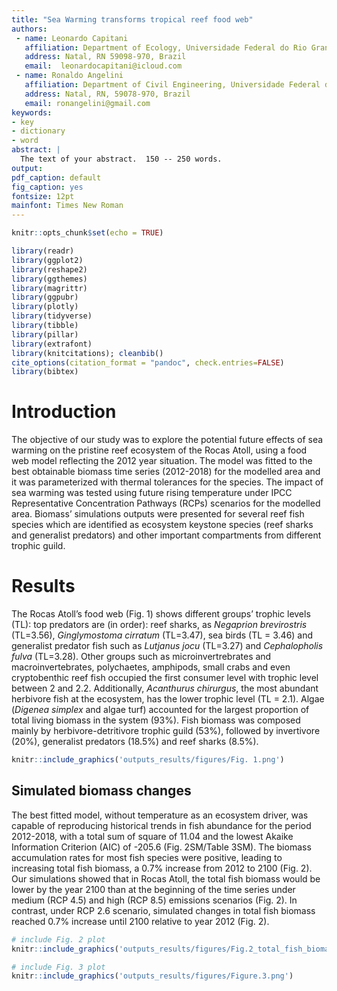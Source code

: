```yaml
---
title: "Sea Warming transforms tropical reef food web"   
authors:
 - name: Leonardo Capitani
   affiliation: Department of Ecology, Universidade Federal do Rio Grande do Norte
   address: Natal, RN 59098-970, Brazil
   email:  leonardocapitani@icloud.com
 - name: Ronaldo Angelini
   affiliation: Department of Civil Engineering, Universidade Federal do Rio Grande do Norte
   address: Natal, RN, 59078-970, Brazil
   email: ronangelini@gmail.com
keywords:
- key
- dictionary
- word 
abstract: |
  The text of your abstract.  150 -- 250 words.
output:
pdf_caption: default
fig_caption: yes
fontsize: 12pt
mainfont: Times New Roman
---
```

```r
knitr::opts_chunk$set(echo = TRUE)
```

```r
library(readr)
library(ggplot2)
library(reshape2)
library(ggthemes)
library(magrittr)
library(ggpubr)
library(plotly)
library(tidyverse)
library(tibble)
library(pillar)
library(extrafont)
library(knitcitations); cleanbib()
cite_options(citation_format = "pandoc", check.entries=FALSE)
library(bibtex)
```

\newpage

# Introduction

The objective of our study was to explore the potential future effects of sea warming on the pristine reef ecosystem of the Rocas Atoll, using a food web model reflecting the 2012 year situation. The model was fitted to the best obtainable biomass time series (2012-2018) for the modelled area and it was parameterized with thermal tolerances for the species. The impact of sea warming was tested using future rising temperature under IPCC Representative Concentration Pathways (RCPs) scenarios for the modelled area. Biomass' simulations outputs were presented for several reef fish species which are identified as ecosystem keystone species (reef sharks and generalist predators) and other important compartments from different trophic guild.

# Results  

The Rocas Atoll's food web (Fig. 1) shows different groups’ trophic levels (TL): top predators are (in order): reef sharks, as _Negaprion brevirostris_ (TL=3.56), _Ginglymostoma cirratum_ (TL=3.47), sea birds (TL = 3.46) and generalist predator fish such as _Lutjanus jocu_ (TL=3.27) and  _Cephalopholis fulva_ (TL=3.28). Other groups such as microinvertrebrates and macroinvertebrates, polychaetes, amphipods, small crabs and even cryptobenthic reef fish occupied the first consumer level with trophic level between 2 and 2.2. Additionally, _Acanthurus chirurgus_, the most abundant herbivore fish at the ecosystem, has the lower trophic level (TL = 2.1). Algae (_Digenea simplex_ and algae turf) accounted for the largest proportion of total living biomass in the system (93%). Fish biomass was composed mainly by herbivore-detritivore trophic guild (53%), followed by invertivore (20%), generalist predators (18.5%) and reef sharks (8.5%).

```r
knitr::include_graphics('outputs_results/figures/Fig. 1.png')
```

## Simulated biomass changes  
The best fitted model, without temperature as an ecosystem driver, was capable of reproducing historical trends in fish abundance for the period 2012-2018, with a total sum of square of 11.04 and the lowest Akaike Information Criterion (AIC) of -205.6 (Fig. 2SM/Table 3SM). The biomass accumulation rates for most fish species were positive, leading to increasing total fish biomass, a 0.7% increase from 2012 to 2100 (Fig. 2).
Our simulations showed that in Rocas Atoll, the total fish biomass would be lower by the year 2100 than at the beginning of the time series under medium (RCP 4.5) and high (RCP 8.5) emissions scenarios (Fig. 2). In contrast, under RCP 2.6 scenario, simulated changes in total fish biomass reached 0.7% increase until 2100 relative to year 2012 (Fig. 2). 


```r
# include Fig. 2 plot
knitr::include_graphics('outputs_results/figures/Fig.2_total_fish_biomass_dynamic.png')
```




```r
# include Fig. 3 plot
knitr::include_graphics('outputs_results/figures/Figure.3.png')

```


